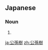 ==Japanese==
{{ja-kanjitab|公|孫|樹}}

===Noun===
{{ja-noun|いちょう|イチョウ}}

# {{alternative form of|イチョウ|lang=ja}}

[[ja:公孫樹]]
[[zh:公孫樹]]